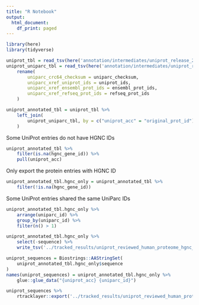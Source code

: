 ```yaml
---
title: "R Notebook"
output:
  html_document:
    df_print: paged
---
```


```r
library(here)
library(tidyverse)
```


```r
uniprot_tbl = read_tsv(here('annotation/intermediates/uniprot_release_2020_03/uniprot_entries_tsv.gz'))
uniprot_uniparc_tbl = read_tsv(here('annotation/intermediates/uniprot_release_2020_03/uniprot_uniparc_mapping.tsv.gz')) %>%
    rename(
        uniparc_crc64_checksum = uniparc_checksum,
        uniparc_xref_uniprot_ids = uniprot_ids,
        uniparc_xref_ensembl_prot_ids = ensembl_prot_ids,
        uniparc_xref_refseq_prot_ids = refseq_prot_ids
    )
```

```r
uniprot_annotated_tbl = uniprot_tbl %>%
    left_join(
        uniprot_uniparc_tbl, by = c("uniprot_acc" = "original_prot_id")
    )
```

Some UniProt entries do not have HGNC IDs
```r
uniprot_annotated_tbl %>%
    filter(is.na(hgnc_gene_id)) %>%
    pull(uniprot_acc)
```

Only export the protein entries with HGNC ID
```r
uniprot_annotated_tbl.hgnc_only = uniprot_annotated_tbl %>%
    filter(!is.na(hgnc_gene_id))
```

Some UniProt entries shared the same UniParc IDs
```r
uniprot_annotated_tbl.hgnc_only %>% 
    arrange(uniparc_id) %>%
    group_by(uniparc_id) %>%
    filter(n() > 1)
```


```r
uniprot_annotated_tbl.hgnc_only %>% 
    select(-sequence) %>%
    write_tsv('../tracked_results/uniprot_reviewed_human_proteome_hgnc_only.v2020_03.tsv.gz')
```

```r
uniprot_sequences = Biostrings::AAStringSet(
    uniprot_annotated_tbl.hgnc_only$sequence
)
names(uniprot_sequences) = uniprot_annotated_tbl.hgnc_only %>%
    glue::glue_data("{uniprot_acc} {uniparc_id}")

uniprot_sequences %>%
    rtracklayer::export('../tracked_results/uniprot_reviewed_human_proteome_hgnc_only.v2020_03.fasta')
```

